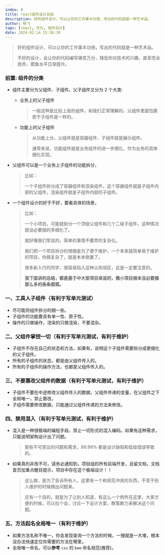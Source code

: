 ```yaml
---
index: 0
title: react组件设计总结
description: 好的组件设计，可以让你的工作事半功倍，写出的代码就是一种艺术品。
author: 杨飞
tags: [react, 优化, 组件设计]
date: 2024-02-14 15:36:39
---
```


> 好的组件设计，可以让你的工作事半功倍，写出的代码就是一种艺术品。
>
> 不好的设计，会让你的代码编写痛苦万分，降低你对技术的兴趣，直至完全放弃，摸鱼水平日渐提升。

### 前置: 组件的分类
- 组件主要分为父组件、子组件。父子组件又分为 2 个大类:
  - 业务上的父子组件
    > 一般这种是比较上层的组件，和我们正常理解的，父组件里面包裹若干子组件是一样的。
  - 功能上的父子组件
    > 从功能上分，父组件就是容器组件、子组件就是展示组件。
    >
    > 通常来说，功能组件就是业务组件的进一步细化，作为业务的具体细化实现。

- 父组件可以是一个业务上子组件的功能拆分，
  > 比如：
  >
  > 一个子组件拆分成了容器组件和渲染组件，这个容器组件就是子组件内部的父组件，渲染组件就是子组件内部的子组件。
- 一个组件设计的好于不好，要看具体的场景，
  > 比如：
  >
  > 一个小项目，可能就拆分一个顶级父组件和几个二级子组件，这种情况就没必要搞的多细化了。
  >
  > 就好像我们常说的，简单的事情不要弄的复杂化。
  >
  > 我们把一个项目拆分的很细是为了便于维护，一个本来就简单易于维护的项目，你搞复杂了，就是本末倒置了。
  >
  > 很多新入行的同学，很容易陷入这种认知误区，这是一定要注意的。
  >
  > <strong className='text-red-500'>我下面讲的总结，都是基于中大型项目来说的，微小项目根本没必要搞那么多的条条框框。</strong>


### 一、工具人子组件（有利于写单元测试）
- 尽可能将组件拆分的细一些。
- 子组件的功能要具有单一性、原子性。
- 操作的只做操作，渲染的只做渲染，不要混杂。

### 二、父组件掌控一切（有利于写单元测试，有利于维护）
- 子组件不存在自己的状态和方法，如果有，说明这个子组件需要拆分成更细化的父子组件。
- 所有的子组件的状态，都是由父组件传入的。
- 所有的子组件的操作方法，也都是父组件传入的。

### 三、不要篡改父组件的数据（有利于写单元测试，有利于维护）
- 子组件不要在中途修改父组件传入的数据，父组件传递的变量，在父组件之下全局唯一，禁止篡改。
- 子组件需要修改数据，只能通过父组件传递的方法来修改。

### 四、禁用混入（有利于写单元测试，有利于维护）
- 混入是一种很极端的编程手段，禁止一切形式的混入编码。如果有这种需求，只能说明架构设计出了问题。
  > 那些不可思议的问题和需求，99.99% 都是设计缺陷和低级错误导致的。
- 如果真的非改不可，<span className='text-red-500'>请务必通知到，项目组的所有前端开发，且留文档，文档首页加重点醒目提示，项目中存在这个极端设计！！</span>
  > 这么做，是为了告诉所有人，这里有一个和规范冲突的东西，不至于别人维护的时候搞出问题来。
  >
  > 还有一个目的，就是为了让别人知道，有这么一个例外在这里，大家方便的时候，可以拉个会，讨论一下设计方案，群策群力来解决这个问题。

### 五、方法起名全局唯一（有利于维护）
- 如果方法名称不唯一，你会发现查询一个方法的时候，一搜就是一大堆，根本没办法快速定位你需要的方法在哪里。
- 全局唯一命名，可以**参考** `css` 的 `bem` 命名规范(推荐)。
